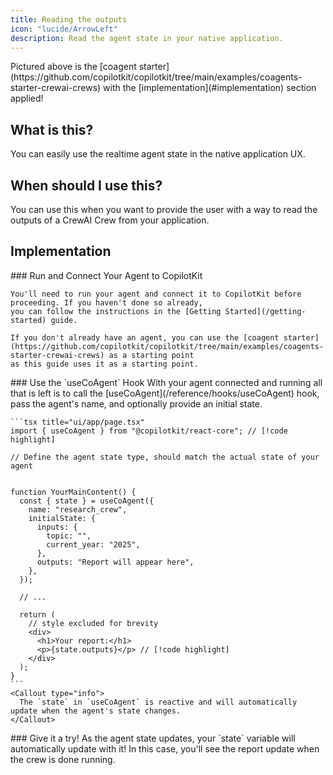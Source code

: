 ```yaml
---
title: Reading the outputs
icon: "lucide/ArrowLeft"
description: Read the agent state in your native application.
---
```



<Frame>
  <ImageZoom
    src="https://cdn.copilotkit.ai/docs/copilotkit/images/coagents/read-agent-state.png"
    alt="read agent state"
    width={1000}
    height={1000}
    className="my-0"
  />
</Frame>

<Callout type="info">
  Pictured above is the [coagent
  starter](https://github.com/copilotkit/copilotkit/tree/main/examples/coagents-starter-crewai-crews)
  with the [implementation](#implementation) section applied!
</Callout>

## What is this?

You can easily use the realtime agent state in the native application UX.

## When should I use this?

You can use this when you want to provide the user with a way to read the outputs of a CrewAI Crew from your application.

## Implementation

<Steps>
  <Step>
    ### Run and Connect Your Agent to CopilotKit

    You'll need to run your agent and connect it to CopilotKit before proceeding. If you haven't done so already,
    you can follow the instructions in the [Getting Started](/getting-started) guide.

    If you don't already have an agent, you can use the [coagent starter](https://github.com/copilotkit/copilotkit/tree/main/examples/coagents-starter-crewai-crews) as a starting point
    as this guide uses it as a starting point.

  </Step>
  <Step>
    ### Use the `useCoAgent` Hook
    With your agent connected and running all that is left is to call the [useCoAgent](/reference/hooks/useCoAgent) hook, pass the agent's name, and
    optionally provide an initial state.

    ```tsx title="ui/app/page.tsx"
    import { useCoAgent } from "@copilotkit/react-core"; // [!code highlight]

    // Define the agent state type, should match the actual state of your agent


    function YourMainContent() {
      const { state } = useCoAgent({
        name: "research_crew",
        initialState: {
          inputs: {
            topic: "",
            current_year: "2025",
          },
          outputs: "Report will appear here",
        },
      });

      // ...

      return (
        // style excluded for brevity
        <div>
          <h1>Your report:</h1>
          <p>{state.outputs}</p> // [!code highlight]
        </div>
      );
    }
    ```
    <Callout type="info">
      The `state` in `useCoAgent` is reactive and will automatically update when the agent's state changes.
    </Callout>

  </Step>
  <Step>
    ### Give it a try!
    As the agent state updates, your `state` variable will automatically update with it! In this case, you'll see the report update when the crew is done running.
  </Step>
</Steps>
